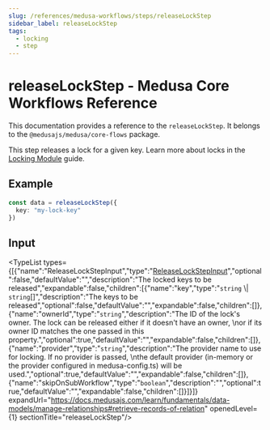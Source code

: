 ```yaml
---
slug: /references/medusa-workflows/steps/releaseLockStep
sidebar_label: releaseLockStep
tags:
  - locking
  - step
---
```



# releaseLockStep - Medusa Core Workflows Reference

This documentation provides a reference to the `releaseLockStep`. It belongs to the `@medusajs/medusa/core-flows` package.

This step releases a lock for a given key. Learn more about locks in the [Locking Module](https://docs.medusajs.com/resources/infrastructure-modules/locking)
guide.

## Example

```ts
const data = releaseLockStep({
  key: "my-lock-key"
})
```

## Input

<TypeList types={[{"name":"ReleaseLockStepInput","type":"[ReleaseLockStepInput](../../../../interfaces/core_flows.ReleaseLockStepInput/page.mdx)","optional":false,"defaultValue":"","description":"The locked keys to be released","expandable":false,"children":[{"name":"key","type":"`string` \\| `string`[]","description":"The keys to be released","optional":false,"defaultValue":"","expandable":false,"children":[]},{"name":"ownerId","type":"`string`","description":"The ID of the lock's owner. The lock can be released either if it doesn't have an owner, \nor if its owner ID matches the one passed in this property.","optional":true,"defaultValue":"","expandable":false,"children":[]},{"name":"provider","type":"`string`","description":"The provider name to use for locking. If no provider is passed, \nthe default provider (in-memory or the provider configured in medusa-config.ts) will be used.","optional":true,"defaultValue":"","expandable":false,"children":[]},{"name":"skipOnSubWorkflow","type":"`boolean`","description":"","optional":true,"defaultValue":"","expandable":false,"children":[]}]}]} expandUrl="https://docs.medusajs.com/learn/fundamentals/data-models/manage-relationships#retrieve-records-of-relation" openedLevel={1} sectionTitle="releaseLockStep"/>

